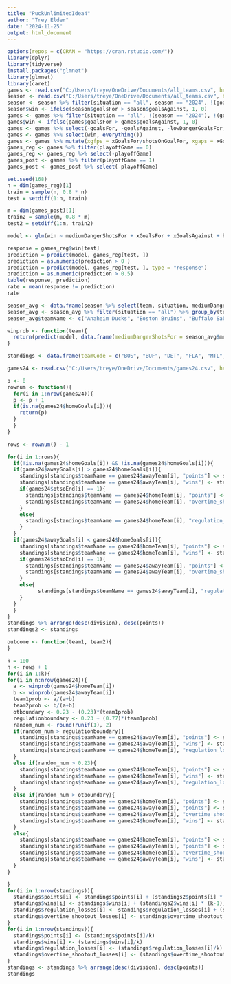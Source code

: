 ---
title: "PuckUnlimitedIdea4"
author: "Trey Elder"
date: "2024-11-25"
output: html_document
---

```{r, echo = TRUE}
options(repos = c(CRAN = "https://cran.rstudio.com/"))
library(dplyr)
library(tidyverse)
install.packages("glmnet")
library(glmnet)
library(caret)
games <- read.csv("C:/Users/treye/OneDrive/Documents/all_teams.csv", header = TRUE)
season <- read.csv("C:/Users/treye/OneDrive/Documents/all_teams.csv", header = TRUE)
season <- season %>% filter(situation == "all", season == "2024", !(goalsFor == goalsAgainst))
season$win <- ifelse(season$goalsFor > season$goalsAgainst, 1, 0)
games <- games %>% filter(situation == "all", !(season == "2024"), !(goalsFor == goalsAgainst)) %>% select(-situation, -team, -season, -name, -playerTeam, -opposingTeam, -home_or_away, -gameId, -gameDate, -position, -iceTime)
games$win <- ifelse(games$goalsFor > games$goalsAgainst, 1, 0)
games <- games %>% select(-goalsFor, -goalsAgainst, -lowDangerGoalsFor, -lowDangerGoalsAgainst, -mediumDangerGoalsFor, -mediumDangerGoalsAgainst, -highDangerGoalsFor, -highDangerGoalsAgainst, -reboundGoalsFor, -reboundGoalsAgainst, -savedShotsOnGoalFor, - savedShotsOnGoalAgainst, -savedUnblockedShotAttemptsFor, -savedUnblockedShotAttemptsAgainst, -scoreAdjustedUnblockedShotAttemptsFor, -scoreAdjustedUnblockedShotAttemptsAgainst, -totalShotCreditFor, -totalShotCreditAgainst, -flurryScoreVenueAdjustedxGoalsAgainst, -flurryScoreVenueAdjustedxGoalsFor, -scoreVenueAdjustedxGoalsAgainst, -scoreVenueAdjustedxGoalsFor, -scoreAdjustedUnblockedShotAttemptsFor, -scoreAdjustedUnblockedShotAttemptsAgainst)
games <- games %>% select(win, everything())
games <- games %>% mutate(xgfps = xGoalsFor/shotsOnGoalFor, xgaps = xGoalsAgainst/shotsOnGoalAgainst)
games_reg <- games %>% filter(playoffGame == 0)
games_reg <- games_reg %>% select(-playoffGame)
games_post <- games %>% filter(playoffGame == 1)
games_post <- games_post %>% select(-playoffGame)

set.seed(168)
n = dim(games_reg)[1]
train = sample(n, 0.8 * n)
test = setdiff(1:n, train)

m = dim(games_post)[1]
train2 = sample(m, 0.8 * m)
test2 = setdiff(1:m, train2)

model <- glm(win ~ mediumDangerShotsFor + xGoalsFor + xGoalsAgainst + highDangerShotsFor + fenwickPercentage + unblockedShotAttemptsFor + unblockedShotAttemptsAgainst + reboundsFor + reboundsAgainst + freezeFor + freezeAgainst + playStoppedFor + playStoppedAgainst + takeawaysFor + takeawaysAgainst + flurryAdjustedxGoalsFor + flurryAdjustedxGoalsAgainst + lowDangerxGoalsFor + lowDangerxGoalsAgainst + blockedShotAttemptsFor + blockedShotAttemptsAgainst, games_reg, subset = train, family = binomial)

response = games_reg$win[test]
prediction = predict(model, games_reg[test, ])
prediction = as.numeric(prediction > 0 )
prediction = predict(model, games_reg[test, ], type = "response")
prediction = as.numeric(prediction > 0.5)
table(response, prediction)
rate = mean(response != prediction)
rate
```

```{r, echo = TRUE}
season_avg <- data.frame(season %>% select(team, situation, mediumDangerShotsFor, xGoalsFor, xGoalsAgainst, highDangerShotsFor, fenwickPercentage, unblockedShotAttemptsFor, unblockedShotAttemptsAgainst, reboundsFor, reboundsAgainst, freezeFor, freezeAgainst, playStoppedFor, playStoppedAgainst, takeawaysFor, takeawaysAgainst, flurryAdjustedxGoalsFor, flurryAdjustedxGoalsAgainst, lowDangerxGoalsFor, lowDangerxGoalsAgainst, playContinuedInZoneFor, playContinuedInZoneAgainst, blockedShotAttemptsFor, blockedShotAttemptsAgainst))
season_avg <- season_avg %>% filter(situation == "all") %>% group_by(team) %>% summarize(mediumDangerShotsFor = mean(mediumDangerShotsFor), xGoalsFor = mean(xGoalsFor), xGoalsAgainst = mean(xGoalsAgainst), highDangerShotsFor = mean(highDangerShotsFor), fenwickPercentage = mean(fenwickPercentage), unblockedShotAttemptsFor = mean(unblockedShotAttemptsFor), unblockedShotAttemptsAgainst = mean(unblockedShotAttemptsAgainst), reboundsFor = mean(reboundsFor), reboundsAgainst = mean(reboundsAgainst), freezeFor = mean(freezeFor), freezeAgainst = mean(freezeAgainst), playStoppedFor = mean(playStoppedFor), playStoppedAgainst = mean(playStoppedAgainst), takeawaysFor = mean(takeawaysFor), takeawaysAgainst = mean(takeawaysAgainst), flurryAdjustedxGoalsFor = mean(flurryAdjustedxGoalsFor), flurryAdjustedxGoalsAgainst = mean(flurryAdjustedxGoalsAgainst), lowDangerxGoalsFor = mean(lowDangerxGoalsFor), lowDangerxGoalsAgainst = mean(lowDangerxGoalsAgainst), blockedShotAttemptsFor = mean(blockedShotAttemptsFor), blockedShotAttemptsAgainst = mean(blockedShotAttemptsAgainst))
season_avg$teamName <- c("Anaheim Ducks", "Boston Bruins", "Buffalo Sabres", "Carolina Hurricanes", "Columbus Blue Jackets", "Calgary Flames", "Chicago Blackhawks", "Colorado Avalanche", "Dallas Stars", "Detroit Red Wings", "Edmonton Oilers", "Florida Panthers", "Los Angeles Kings", "Minnesota Wild", "Montreal Canadiens", "New Jersey Devils", "Nashville Predators", "New York Islanders", "New York Rangers", "Ottawa Senators", "Philadelphia Flyers", "Pittsburgh Penguins", "Seattle Kraken", "San Jose Sharks", "St. Louis Blues", "Tampa Bay Lightning", "Toronto Maple Leafs", "Utah Hockey Club", "Vancouver Canucks", "Vegas Golden Knights", "Winnipeg Jets", "Washington Capitals")
```


```{r, echo = TRUE}
winprob <- function(team){
  return(predict(model, data.frame(mediumDangerShotsFor = season_avg$mediumDangerShotsFor[season_avg$teamName == team], xGoalsFor = season_avg$xGoalsFor[season_avg$teamName == team], xGoalsAgainst = season_avg$xGoalsAgainst[season_avg$teamName == team], highDangerShotsFor = season_avg$highDangerShotsFor[season_avg$teamName == team], fenwickPercentage = season_avg$fenwickPercentage[season_avg$teamName == team], unblockedShotAttemptsFor = season_avg$unblockedShotAttemptsFor[season_avg$teamName == team], unblockedShotAttemptsAgainst = season_avg$unblockedShotAttemptsAgainst[season_avg$teamName == team], reboundsFor = season_avg$reboundsFor[season_avg$teamName == team], reboundsAgainst = season_avg$reboundsAgainst[season_avg$teamName == team], freezeFor = season_avg$freezeFor[season_avg$teamName == team], freezeAgainst = season_avg$freezeAgainst[season_avg$teamName == team], playStoppedFor = season_avg$playStoppedFor[season_avg$teamName == team], playStoppedAgainst = season_avg$playStoppedAgainst[season_avg$teamName == team], takeawaysFor = season_avg$takeawaysFor[season_avg$teamName == team], takeawaysAgainst = season_avg$takeawaysAgainst[season_avg$teamName == team], flurryAdjustedxGoalsFor = season_avg$flurryAdjustedxGoalsFor[season_avg$teamName == team], flurryAdjustedxGoalsAgainst = season_avg$flurryAdjustedxGoalsAgainst[season_avg$teamName == team], lowDangerxGoalsFor = season_avg$lowDangerxGoalsFor[season_avg$teamName == team], lowDangerxGoalsAgainst = season_avg$lowDangerxGoalsAgainst[season_avg$teamName == team], blockedShotAttemptsFor = season_avg$blockedShotAttemptsFor[season_avg$teamName == team], blockedShotAttemptsAgainst = season_avg$blockedShotAttemptsAgainst[season_avg$teamName == team]), type = "response"))
}
```

```{r, echo = TRUE}
standings <- data.frame(teamCode = c("BOS", "BUF", "DET", "FLA", "MTL", "OTT", "TBL", "TOR", "CAR", "CBJ", "NJD", "NYI", "NYR", "PHI", "PIT", "WSH", "UTA", "CHI", "COL", "DAL", "MIN", "NSH", "STL", "WPG", "ANA", "CGY", "EDM", "LAK", "SJS", "SEA", "VAN", "VGK"), teamName = c("Boston Bruins", "Buffalo Sabres", "Detroit Red Wings", "Florida Panthers", "Montreal Canadiens", "Ottawa Senators", "Tampa Bay Lightning", "Toronto Maple Leafs", "Carolina Hurricanes", "Columbus Blue Jackets", "New Jersey Devils", "New York Islanders", "New York Rangers", "Philadelphia Flyers", "Pittsburgh Penguins", "Washington Capitals", "Utah Hockey Club", "Chicago Blackhawks", "Colorado Avalanche", "Dallas Stars", "Minnesota Wild", "Nashville Predators", "St. Louis Blues", "Winnipeg Jets", "Anaheim Ducks", "Calgary Flames", "Edmonton Oilers", "Los Angeles Kings", "San Jose Sharks", "Seattle Kraken", "Vancouver Canucks", "Vegas Golden Knights"), division = c(rep("Atlantic", 8), rep("Metropolitan", 8), rep("Central", 8), rep("Pacific", 8)), points = c(rep(0, 32)), wins = c(rep(0, 32)), regulation_losses = c(rep(0, 32)), overtime_shootout_losses = c(rep(0, 32)))


```

```{r, echo = TRUE}
games24 <- read.csv("C:/Users/treye/OneDrive/Documents/games24.csv", header = TRUE)

p <- 0
rownum <- function(){
  for(i in 1:nrow(games24)){
  p <- p + 1
  if(is.na(games24$homeGoals[i])){
    return(p)
  }
  }
}

rows <- rownum() - 1

for(i in 1:rows){
  if(!is.na(games24$homeGoals[i]) && !is.na(games24$homeGoals[i])){
  if(games24$awayGoals[i] > games24$homeGoals[i]){
    standings[standings$teamName == games24$awayTeam[i], "points"] <- standings[standings$teamName == games24$awayTeam[i], "points"] + 2
    standings[standings$teamName == games24$awayTeam[i], "wins"] <- standings[standings$teamName == games24$awayTeam[i], "wins"] + 1
    if(games24$otsoEnd[i] == 1){
      standings[standings$teamName == games24$homeTeam[i], "points"] <- standings[standings$teamName == games24$homeTeam[i], "points"] + 1
      standings[standings$teamName == games24$homeTeam[i], "overtime_shootout_losses"] <- standings[standings$teamName == games24$homeTeam[i], "overtime_shootout_losses"] + 1
    }
    else{
      standings[standings$teamName == games24$homeTeam[i], "regulation_losses"] <- standings[standings$teamName == games24$homeTeam[i], "regulation_losses"] + 1
    }
  }
  if(games24$awayGoals[i] < games24$homeGoals[i]){
    standings[standings$teamName == games24$homeTeam[i], "points"] <- standings[standings$teamName == games24$homeTeam[i], "points"] + 2
    standings[standings$teamName == games24$homeTeam[i], "wins"] <- standings[standings$teamName == games24$homeTeam[i], "wins"] + 1
    if(games24$otsoEnd[i] == 1){
      standings[standings$teamName == games24$awayTeam[i], "points"] <- standings[standings$teamName == games24$awayTeam[i], "points"] + 1
      standings[standings$teamName == games24$awayTeam[i], "overtime_shootout_losses"] <- standings[standings$teamName == games24$awayTeam[i], "overtime_shootout_losses"] + 1
    }
    else{
          standings[standings$teamName == games24$awayTeam[i], "regulation_losses"] <- standings[standings$teamName == games24$awayTeam[i], "regulation_losses"] + 1
    }
  }
  }
}
standings %>% arrange(desc(division), desc(points))
standings2 <- standings
```


```{r, echo = TRUE}
outcome <- function(team1, team2){
}
```

```{r, echo = TRUE}
k = 100
n <- rows + 1
for(i in 1:k){
for(i in n:nrow(games24)){
  a <- winprob(games24$homeTeam[i])
  b <- winprob(games24$awayTeam[i])
  team1prob <- a/(a+b)
  team2prob <- b/(a+b)
  otboundary <- 0.23 - (0.23)*(team1prob)
  regulationboundary <- 0.23 + (0.77)*(team1prob)
  random_num <- round(runif(1), 2)
  if(random_num > regulationboundary){
    standings[standings$teamName == games24$awayTeam[i], "points"] <- standings[standings$teamName == games24$awayTeam[i], "points"] + 2
    standings[standings$teamName == games24$awayTeam[i], "wins"] <- standings[standings$teamName == games24$awayTeam[i], "wins"] + 1
    standings[standings$teamName == games24$homeTeam[i], "regulation_losses"] <- standings[standings$teamName == games24$homeTeam[i], "regulation_losses"] + 1
  }
  else if(random_num > 0.23){
    standings[standings$teamName == games24$homeTeam[i], "points"] <- standings[standings$teamName == games24$homeTeam[i], "points"] + 2
    standings[standings$teamName == games24$homeTeam[i], "wins"] <- standings[standings$teamName == games24$homeTeam[i], "wins"] + 1
    standings[standings$teamName == games24$awayTeam[i], "regulation_losses"] <- standings[standings$teamName == games24$awayTeam[i], "regulation_losses"] + 1
  }
  else if(random_num > otboundary){
    standings[standings$teamName == games24$homeTeam[i], "points"] <- standings[standings$teamName == games24$homeTeam[i], "points"] + 2
    standings[standings$teamName == games24$awayTeam[i], "points"] <- standings[standings$teamName == games24$awayTeam[i], "points"] + 1
    standings[standings$teamName == games24$awayTeam[i], "overtime_shootout_losses"] <- standings[standings$teamName == games24$awayTeam[i], "overtime_shootout_losses"] + 1
    standings[standings$teamName == games24$homeTeam[i], "wins"] <- standings[standings$teamName == games24$homeTeam[i], "wins"] + 1
  }
  else{
    standings[standings$teamName == games24$homeTeam[i], "points"] <- standings[standings$teamName == games24$homeTeam[i], "points"] + 1
    standings[standings$teamName == games24$awayTeam[i], "points"] <- standings[standings$teamName == games24$awayTeam[i], "points"] + 2
    standings[standings$teamName == games24$homeTeam[i], "overtime_shootout_losses"] <- standings[standings$teamName == games24$homeTeam[i], "overtime_shootout_losses"] + 1
    standings[standings$teamName == games24$awayTeam[i], "wins"] <- standings[standings$teamName == games24$awayTeam[i], "wins"] + 1
  }
}

}
for(i in 1:nrow(standings)){
  standings$points[i] <- standings$points[i] + (standings2$points[i] * (k-1))
  standings$wins[i] <- standings$wins[i] + (standings2$wins[i] * (k-1))
  standings$regulation_losses[i] <- standings$regulation_losses[i] + (standings2$regulation_losses[i] * (k-1))
  standings$overtime_shootout_losses[i] <- standings$overtime_shootout_losses[i] + (standings2$overtime_shootout_losses[i] * (k-1))
}
for(i in 1:nrow(standings)){
  standings$points[i] <- (standings$points[i]/k)
  standings$wins[i] <- (standings$wins[i]/k)
  standings$regulation_losses[i] <- (standings$regulation_losses[i]/k)
  standings$overtime_shootout_losses[i] <- (standings$overtime_shootout_losses[i]/k)
}
standings <- standings %>% arrange(desc(division), desc(points))
standings
```









